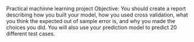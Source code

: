 Practical machinne learning project
Objective:
You should create a report describing how you built your model, how you used cross validation, 
what you think the expected out of sample error is, and why you made the choices you did. 
You will also use your prediction model to predict 20 different test cases. 
